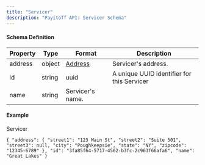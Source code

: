 ```yaml
---
title: "Servicer"
description: "Payitoff API: Servicer Schema"
---
```


#### Schema Definition

| Property | Type   | Format                          | Description                                |
| -------- | ------ | ------------------------------- | ------------------------------------------ |
| address  | object | [Address](/docs/address-schema) | Servicer's address.                        |
| id       | string | uuid                            | A unique UUID identifier for this Servicer |
| name     | string | Servicer's name.                |                                            |

#### Example

Servicer

`{
  "address": {
    "street1": "123 Main St",
    "street2": "Suite 501",
    "street3": null,
    "city": "Poughkeepsie",
    "state": "NY",
    "zipcode": "12345-6789"
  },
  "id": "3fa85f64-5717-4562-b3fc-2c963f66afa6",
  "name": "Great Lakes"
}
`